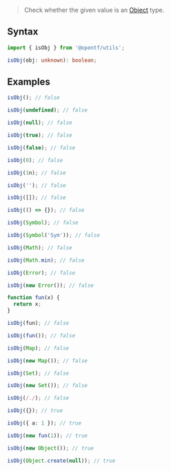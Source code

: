 > Check whether the given value is an [Object](https://developer.mozilla.org/en-US/docs/Web/JavaScript/Reference/Global_Objects/Object) type.

## Syntax

```ts
import { isObj } from '@opentf/utils';

isObj(obj: unknown): boolean;
```

## Examples

```ts
isObj(); // false

isObj(undefined); // false

isObj(null); // false

isObj(true); // false

isObj(false); // false

isObj(0); // false

isObj(1n); // false

isObj(''); // false

isObj([]); // false

isObj(() => {}); // false

isObj(Symbol); // false

isObj(Symbol('Sym')); // false

isObj(Math); // false

isObj(Math.min); // false

isObj(Error); // false

isObj(new Error()); // false

function fun(x) {
  return x;
}

isObj(fun); // false

isObj(fun()); // false

isObj(Map); // false

isObj(new Map()); // false

isObj(Set); // false

isObj(new Set()); // false

isObj(/./); // false

isObj({}); // true

isObj({ a: 1 }); // true

isObj(new fun(1)); // true

isObj(new Object()); // true

isObj(Object.create(null)); // true

```
